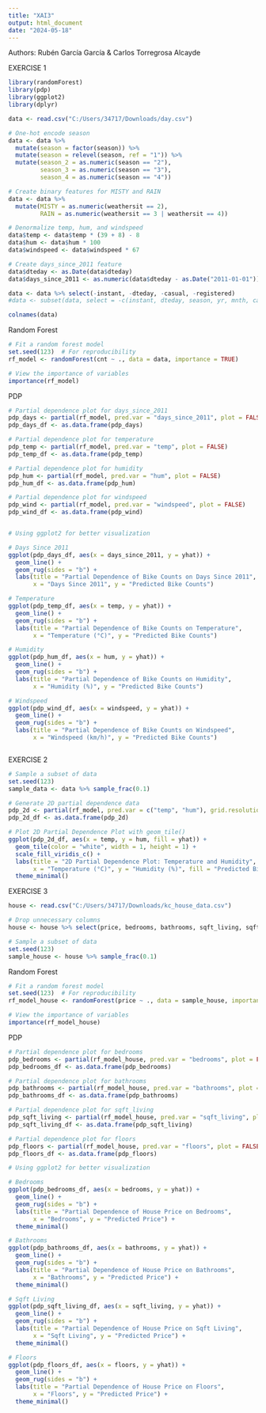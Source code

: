 ---
title: "XAI3"
output: html_document
date: "2024-05-18"
---
Authors: Rubén García García & Carlos Torregrosa Alcayde


EXERCISE 1

```{r}
library(randomForest)
library(pdp)
library(ggplot2)
library(dplyr)

data <- read.csv("C:/Users/34717/Downloads/day.csv")

# One-hot encode season
data <- data %>%
  mutate(season = factor(season)) %>%
  mutate(season = relevel(season, ref = "1")) %>%
  mutate(season_2 = as.numeric(season == "2"),
         season_3 = as.numeric(season == "3"),
         season_4 = as.numeric(season == "4"))

# Create binary features for MISTY and RAIN
data <- data %>%
  mutate(MISTY = as.numeric(weathersit == 2),
         RAIN = as.numeric(weathersit == 3 | weathersit == 4))

# Denormalize temp, hum, and windspeed
data$temp <- data$temp * (39 + 8) - 8
data$hum <- data$hum * 100
data$windspeed <- data$windspeed * 67

# Create days_since_2011 feature
data$dteday <- as.Date(data$dteday)
data$days_since_2011 <- as.numeric(data$dteday - as.Date("2011-01-01"))

data <- data %>% select(-instant, -dteday, -casual, -registered)
#data <- subset(data, select = -c(instant, dteday, season, yr, mnth, casual, #registered, atemp, weathersit))

colnames(data)
```

Random Forest
```{r}
# Fit a random forest model
set.seed(123)  # For reproducibility
rf_model <- randomForest(cnt ~ ., data = data, importance = TRUE)

# View the importance of variables
importance(rf_model)
```


PDP
```{r}
# Partial dependence plot for days_since_2011
pdp_days <- partial(rf_model, pred.var = "days_since_2011", plot = FALSE)
pdp_days_df <- as.data.frame(pdp_days)

# Partial dependence plot for temperature
pdp_temp <- partial(rf_model, pred.var = "temp", plot = FALSE)
pdp_temp_df <- as.data.frame(pdp_temp)

# Partial dependence plot for humidity
pdp_hum <- partial(rf_model, pred.var = "hum", plot = FALSE)
pdp_hum_df <- as.data.frame(pdp_hum)

# Partial dependence plot for windspeed
pdp_wind <- partial(rf_model, pred.var = "windspeed", plot = FALSE)
pdp_wind_df <- as.data.frame(pdp_wind)


# Using ggplot2 for better visualization

# Days Since 2011
ggplot(pdp_days_df, aes(x = days_since_2011, y = yhat)) +
  geom_line() +
  geom_rug(sides = "b") +
  labs(title = "Partial Dependence of Bike Counts on Days Since 2011",
       x = "Days Since 2011", y = "Predicted Bike Counts")

# Temperature
ggplot(pdp_temp_df, aes(x = temp, y = yhat)) +
  geom_line() +
  geom_rug(sides = "b") +
  labs(title = "Partial Dependence of Bike Counts on Temperature",
       x = "Temperature (°C)", y = "Predicted Bike Counts")

# Humidity
ggplot(pdp_hum_df, aes(x = hum, y = yhat)) +
  geom_line() +
  geom_rug(sides = "b") +
  labs(title = "Partial Dependence of Bike Counts on Humidity",
       x = "Humidity (%)", y = "Predicted Bike Counts")

# Windspeed
ggplot(pdp_wind_df, aes(x = windspeed, y = yhat)) +
  geom_line() +
  geom_rug(sides = "b") +
  labs(title = "Partial Dependence of Bike Counts on Windspeed",
       x = "Windspeed (km/h)", y = "Predicted Bike Counts")



```


EXERCISE 2

```{r}
# Sample a subset of data
set.seed(123)
sample_data <- data %>% sample_frac(0.1)

# Generate 2D partial dependence data
pdp_2d <- partial(rf_model, pred.var = c("temp", "hum"), grid.resolution = 50, train = sample_data)
pdp_2d_df <- as.data.frame(pdp_2d)

# Plot 2D Partial Dependence Plot with geom_tile()
ggplot(pdp_2d_df, aes(x = temp, y = hum, fill = yhat)) +
  geom_tile(color = "white", width = 1, height = 1) +
  scale_fill_viridis_c() +
  labs(title = "2D Partial Dependence Plot: Temperature and Humidity",
       x = "Temperature (°C)", y = "Humidity (%)", fill = "Predicted Bike Counts") +
  theme_minimal()

```


EXERCISE 3

```{r}
house <- read.csv("C:/Users/34717/Downloads/kc_house_data.csv")

# Drop unnecessary columns
house <- house %>% select(price, bedrooms, bathrooms, sqft_living, sqft_lot, floors, yr_built)

# Sample a subset of data
set.seed(123)
sample_house <- house %>% sample_frac(0.1)

```

Random Forest
```{r}
# Fit a random forest model
set.seed(123)  # For reproducibility
rf_model_house <- randomForest(price ~ ., data = sample_house, importance = TRUE)

# View the importance of variables
importance(rf_model_house)

```

PDP
```{r}
# Partial dependence plot for bedrooms
pdp_bedrooms <- partial(rf_model_house, pred.var = "bedrooms", plot = FALSE)
pdp_bedrooms_df <- as.data.frame(pdp_bedrooms)

# Partial dependence plot for bathrooms
pdp_bathrooms <- partial(rf_model_house, pred.var = "bathrooms", plot = FALSE)
pdp_bathrooms_df <- as.data.frame(pdp_bathrooms)

# Partial dependence plot for sqft_living
pdp_sqft_living <- partial(rf_model_house, pred.var = "sqft_living", plot = FALSE)
pdp_sqft_living_df <- as.data.frame(pdp_sqft_living)

# Partial dependence plot for floors
pdp_floors <- partial(rf_model_house, pred.var = "floors", plot = FALSE)
pdp_floors_df <- as.data.frame(pdp_floors)

# Using ggplot2 for better visualization

# Bedrooms
ggplot(pdp_bedrooms_df, aes(x = bedrooms, y = yhat)) +
  geom_line() +
  geom_rug(sides = "b") +
  labs(title = "Partial Dependence of House Price on Bedrooms",
       x = "Bedrooms", y = "Predicted Price") +
  theme_minimal()

# Bathrooms
ggplot(pdp_bathrooms_df, aes(x = bathrooms, y = yhat)) +
  geom_line() +
  geom_rug(sides = "b") +
  labs(title = "Partial Dependence of House Price on Bathrooms",
       x = "Bathrooms", y = "Predicted Price") +
  theme_minimal()

# Sqft Living
ggplot(pdp_sqft_living_df, aes(x = sqft_living, y = yhat)) +
  geom_line() +
  geom_rug(sides = "b") +
  labs(title = "Partial Dependence of House Price on Sqft Living",
       x = "Sqft Living", y = "Predicted Price") +
  theme_minimal()

# Floors
ggplot(pdp_floors_df, aes(x = floors, y = yhat)) +
  geom_line() +
  geom_rug(sides = "b") +
  labs(title = "Partial Dependence of House Price on Floors",
       x = "Floors", y = "Predicted Price") +
  theme_minimal()

```


